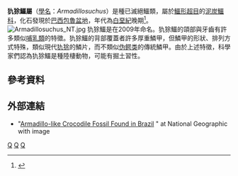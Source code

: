 {{Automatic taxobox
| taxon = Armadillosuchus
| authority = Marinho and Carvalho, 2009
|fossil_range = {{fossil_range|晚白垩世}}
|image = Armadillosuchus.jpg
|image_caption = 
| type_species = '''阿氏犰狳鱷<br>''Armadillosuchus arrudai'''''
| type_species_authority = Marinho and Carvalho, 2009
}}

'''犰狳鱷屬'''（[[學名|學名]]：''Armadillosuchus''）是種已滅絕鱷類，屬於[[鱷形超目|鱷形超目]]的[[泥炭鱷科|泥炭鱷科]]，化石發現於[[巴西|巴西]][[包魯盆地|包魯盆地]]，年代為[[白堊紀|白堊紀]]晚期<ref name=TMIC09>{{cite journal |last=Marinho |first=Thiago S. |coauthor=and Carvalho, Ismar S. |year=2009 |title=An armadillo-like sphagesaurid crocodyliform from the Late Cretaceous of Brazil |journal=Journal of South American Earth Sciences |volume=27 |issue=1 |pages=36–41 |doi=10.1016/j.jsames.2008.11.005}}</ref>。
[[Image:Armadillosuchus_NT.jpg|thumb]]
犰狳鱷是在2009年命名。犰狳鱷的頜部與牙齒有許多類似[[哺乳類|哺乳類]]的特徵。犰狳鱷的背部覆蓋者許多厚重鱗甲，但鱗甲的形狀、排列方式特殊，類似現代[[犰狳|犰狳]]的鱗片，而不類似[[伪鳄类|伪鳄类]]的傳統鱗甲。由於上述特徵，科學家們認為犰狳鱷是種陸棲動物，可能有掘土習性。

==參考資料==
{{reflist}}

==外部連結==
*"[http://news.nationalgeographic.com/news/2009/07/090708-armadillo-crocodile-brazil.html Armadillo-like Crocodile Fossil Found in Brazil] {{Wayback|url=http://news.nationalgeographic.com/news/2009/07/090708-armadillo-crocodile-brazil.html |date=20180510051218 }}" at National Geographic with image

{{諾托鱷亞目|N.}}
{{Taxonbar|from=Q3238343}}

[[Category:白堊紀鱷形類|Q]]
[[Category:鱷形超目|Q]]
[[Category:2009年描述的分类群|Q]]

{{Paleo-reptile-stub}}
{{Crocodilia-stub}}